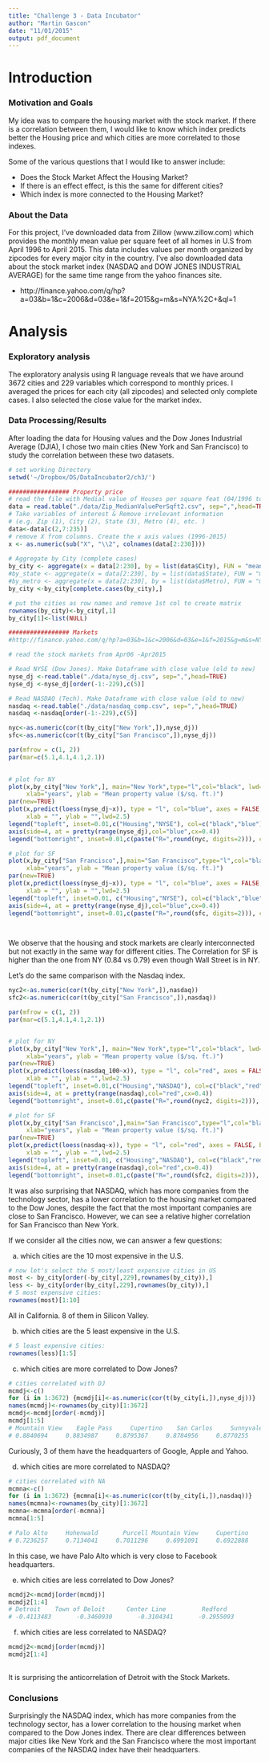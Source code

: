 ```yaml
---
title: "Challenge 3 - Data Incubator"
author: "Martin Gascon"
date: "11/01/2015"
output: pdf_document
---
```

# Introduction
### Motivation and Goals

My idea was to compare the housing market with the stock market. If there is a correlation between them, I would like to know which index predicts better the Housing price and which cities are more correlated to those indexes. 

Some of the various questions that I would like to answer include: 

* Does the Stock Market Affect the Housing Market?
* If there is an effect effect, is this the same for different cities?
* Which index is more connected to the Housing Market?


### About the Data

For this project, I’ve downloaded data from Zillow (www.zillow.com) which provides the monthly mean value per square feet of all homes in U.S from April 1996 to April 2015. This data includes values per month organized by zipcodes for every major city in the country. I’ve also downloaded data about the stock market index (NASDAQ and DOW JONES INDUSTRIAL AVERAGE) for the same time range from the yahoo finances site.

* http://finance.yahoo.com/q/hp?a=03&b=1&c=2006&d=03&e=1&f=2015&g=m&s=NYA%2C+&ql=1

# Analysis

### Exploratory analysis

The exploratory analysis using R language reveals that we have around 3672 cities   and 229 variables which correspond to monthly prices. I averaged the prices for each city (all zipcodes) and selected only complete cases. I also selected the close value for the market index. 


### Data Processing/Results

After loading the data for Housing values and the Dow Jones Industrial Average (DJIA), I chose two main cities (New York and San Francisco) to study the correlation between these two datasets.  
  

```r
# set working Directory
setwd('~/Dropbox/DS/DataIncubator2/ch3/') 

################# Property price
# read the file with Medial value of Houses per square feat (04/1996 to 04/2015)
data = read.table("./data/Zip_MedianValuePerSqft2.csv", sep=",",head=TRUE)                            
# Take variables of interest & Remove irrelevant information 
# (e.g. Zip (1), City (2), State (3), Metro (4), etc. )
data<-data[c(2,7:235)]
# remove X from columns. Create the x axis values (1996-2015)
x <- as.numeric(sub("X", "\\2", colnames(data[2:230])))
 
# Aggregate by City (complete cases)
by_city <- aggregate(x = data[2:230], by = list(data$City), FUN = "mean",na.rm = TRUE)
#by_state <- aggregate(x = data[2:230], by = list(data$State), FUN = "mean",na.rm = TRUE)
#by_metro <- aggregate(x = data[2:230], by = list(data$Metro), FUN = "mean",na.rm = TRUE)
by_city <-by_city[complete.cases(by_city),]

# put the cities as row names and remove 1st col to create matrix
rownames(by_city)<-by_city[,1]
by_city[1]<-list(NULL)

################# Markets
#http://finance.yahoo.com/q/hp?a=03&b=1&c=2006&d=03&e=1&f=2015&g=m&s=NYA%2C+&ql=1

# read the stock markets from Apr06 -Apr2015

# Read NYSE (Dow Jones). Make Dataframe with close value (old to new)
nyse_dj <-read.table("./data/nyse_dj.csv", sep=",",head=TRUE) 
nyse_dj <-nyse_dj[order(-1:-229),c(5)]

# Read NASDAQ (Tech). Make Dataframe with close value (old to new)
nasdaq <-read.table("./data/nasdaq_comp.csv", sep=",",head=TRUE) 
nasdaq <-nasdaq[order(-1:-229),c(5)]

nyc<-as.numeric(cor(t(by_city["New York",]),nyse_dj))
sfc<-as.numeric(cor(t(by_city["San Francisco",]),nyse_dj))

par(mfrow = c(1, 2))
par(mar=c(5.1,4.1,4.1,2.1))
 

# plot for NY
plot(x,by_city["New York",], main="New York",type="l",col="black", lwd=2.5,
     xlab="years", ylab = "Mean property value ($/sq. ft.)")
par(new=TRUE)
plot(x,predict(loess(nyse_dj~x)), type = "l", col="blue", axes = FALSE, bty = "n", 
     xlab = "", ylab = "",lwd=2.5)
legend("topleft", inset=0.01,c("Housing","NYSE"), col=c("black","blue"),lwd=c(2.5,2.5),cex=0.7)
axis(side=4, at = pretty(range(nyse_dj),col="blue",cx=0.4))
legend("bottomright", inset=0.01,c(paste("R=",round(nyc, digits=2))), col=c("black"),cex=0.7)

# plot for SF
plot(x,by_city["San Francisco",],main="San Francisco",type="l",col="black", lwd=2.5,
     xlab="years", ylab = "Mean property value ($/sq. ft.)")
par(new=TRUE)
plot(x,predict(loess(nyse_dj~x)), type = "l", col="blue", axes = FALSE, bty = "n", 
     xlab = "", ylab = "",lwd=2.5)
legend("topleft", inset=0.01, c("Housing","NYSE"), col=c("black","blue"),lwd=c(2.5,2.5),cex=0.7)
axis(side=4, at = pretty(range(nyse_dj),col="blue",cx=0.4))
legend("bottomright", inset=0.01,c(paste("R=",round(sfc, digits=2))), col=c("black"),cex=0.7)

 
```


We observe that the housing and stock markets are clearly interconnected but not exactly in the same way for different cities. The Correlation for SF is higher than the one from NY (0.84 vs 0.79) even though Wall Street is in NY. 

Let's do the same comparison with the Nasdaq index. 

```r

nyc2<-as.numeric(cor(t(by_city["New York",]),nasdaq))
sfc2<-as.numeric(cor(t(by_city["San Francisco",]),nasdaq))

par(mfrow = c(1, 2))
par(mar=c(5.1,4.1,4.1,2.1))


# plot for NY
plot(x,by_city["New York",], main="New York",type="l",col="black", lwd=2.5,
     xlab="years", ylab = "Mean property value ($/sq. ft.)")
par(new=TRUE)
plot(x,predict(loess(nasdaq_100~x)), type = "l", col="red", axes = FALSE, bty = "n", 
     xlab = "", ylab = "",lwd=2.5)
legend("topleft", inset=0.01,c("Housing","NASDAQ"), col=c("black","red"),lwd=c(2.5,2.5),cex=0.7)
axis(side=4, at = pretty(range(nasdaq),col="red",cx=0.4))
legend("bottomright", inset=0.01,c(paste("R=",round(nyc2, digits=2))), col=c("black"),cex=0.7)

# plot for SF
plot(x,by_city["San Francisco",],main="San Francisco",type="l",col="black", lwd=2.5,
     xlab="years", ylab = "Mean property value ($/sq. ft.)")
par(new=TRUE)
plot(x,predict(loess(nasdaq~x)), type = "l", col="red", axes = FALSE, bty = "n", 
     xlab = "", ylab = "",lwd=2.5)
legend("topleft", inset=0.01, c("Housing","NASDAQ"), col=c("black","red"),lwd=c(2.5,2.5),cex=0.7)
axis(side=4, at = pretty(range(nasdaq),col="red",cx=0.4))
legend("bottomright", inset=0.01,c(paste("R=",round(sfc2, digits=2))), col=c("black"),cex=0.7)

```

It was also surprising that NASDAQ, which has more companies from the technology sector, has a lower correlation to the housing market compared to the Dow Jones, despite the fact that the most important companies are close to San Francisco. However, we can see a relative higher correlation for San Francisco than New York. 

If we consider all the cities now, we can answer a few questions:

a) which cities are the 10 most expensive in the U.S. 
```r
# now let's select the 5 most/least expensive cities in US
most <- by_city[order(-by_city[,229],rownames(by_city)),] 
less <- by_city[order(by_city[,229],rownames(by_city)),]
# 5 most expensive cities:
rownames(most)[1:10]
```
All in California. 8 of them in Silicon Valley. 

b) which cities are the 5 least expensive in the U.S. 
```r
# 5 least expensive cities:
rownames(less)[1:5]
```
 
c) which cities are more correlated to Dow Jones?
```r
# cities correlated with DJ
mcmdj<-c()
for (i in 1:3672) {mcmdj[i]<-as.numeric(cor(t(by_city[i,]),nyse_dj))}
names(mcmdj)<-rownames(by_city)[1:3672]
mcmdj<-mcmdj[order(-mcmdj)]
mcmdj[1:5]
# Mountain View    Eagle Pass     Cupertino    San Carlos     Sunnyvale 
# 0.8840694     0.8834987     0.8795367     0.8784956     0.8770255 
```
Curiously, 3 of them have the headquarters of Google, Apple and Yahoo.  

d) which cities are more correlated to NASDAQ?
```r
# cities correlated with NA
mcmna<-c()
for (i in 1:3672) {mcmna[i]<-as.numeric(cor(t(by_city[i,]),nasdaq))}
names(mcmna)<-rownames(by_city)[1:3672]
mcmna<-mcmna[order(-mcmna)]
mcmna[1:5]

# Palo Alto     Hohenwald       Purcell Mountain View     Cupertino 
# 0.7236257     0.7134041     0.7011296     0.6991091     0.6922888 
```
In this case, we have Palo Alto which is very close to Facebook headquarters. 
 
e) which cities are less correlated to Dow Jones?
```r
mcmdj2<-mcmdj[order(mcmdj)]
mcmdj2[1:4]
# Detroit    Town of Beloit      Center Line          Redford  
# -0.4113483       -0.3460930       -0.3104341       -0.2955093   
```


f) which cities are less correlated to NASDAQ?
```r
mcmdj2<-mcmdj[order(mcmdj)]
mcmdj2[1:4]
 
```

It is surprising the anticorrelation of Detroit with the Stock Markets.

### Conclusions

Surprisingly the NASDAQ index, which has more companies from the technology sector, has a lower correlation to the housing market when compared to the Dow Jones index. There are clear differences between major cities like New York and the San Francisco where the most important companies of the NASDAQ index have their headquarters.   


